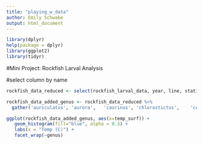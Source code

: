 ```yaml
---
title: "playing_w_data"
author: Emily Schwabe
output: html_document
---
```



```r
library(dplyr)
help(package = dplyr)
library(ggplot2)
library(tidyr)
```


#Mini Project: Rockfish Larval Analysis 



#select column by name 

```r
rockfish_data_reduced <- select(rockfish_larval_data, year, line, station, station.depth, temp_surf, sal_surf, oxygen_surf, auriculatus, aurora,	caurinus,	chlorostictus,	constellatus,crameri,	crocotulus,	dalli,	did.not.work,	diploproa,	elongatus,	ensifer,	entomelas,	flavidus,	gilli,	goodei, helvomaculatus,	hopkinsi,	jordani,	levis,	macdonaldi,	melanostomus,	miniatus,	moseri,	mystinus,	ovalis,	paucispinis)
```


```r
rockfish_data_added_genus <- rockfish_data_reduced %>%
  gather('auriculatus', 'aurora',	'caurinus',	'chlorostictus',	'constellatus', 'crameri',	'crocotulus',	'dalli',	'did.not.work',	'diploproa',	'elongatus',	'ensifer',	'entomelas',	'flavidus',	'gilli',	'goodei', 'helvomaculatus',	'hopkinsi',	'jordani',	'levis',	'macdonaldi',	'melanostomus',	'miniatus',	'moseri',	'mystinus',	'ovalis',	'paucispinis', key = "genus", value = "counts")
```


```r
ggplot(rockfish_data_added_genus, aes(x=temp_surf)) +
   geom_histogram(fill="blue", alpha = 0.3) +
   labs(x = "Temp (C)") +
   facet_wrap(~genus)
```


```r

```







